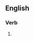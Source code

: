 ==English==

===Verb===
{{head|en|verb form}}

# {{present participle of|reiterate|lang=en|nocat=1}}